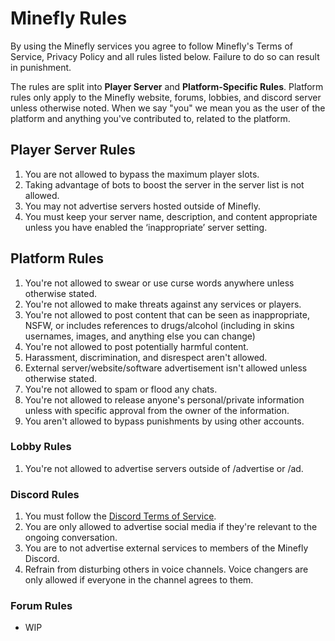 
<title>Rules | Minefly</title>
<NavBar contained />
<div className="container text-left mt-4">

# Minefly Rules

By using the Minefly services you agree to follow Minefly's Terms of
Service, Privacy Policy and all rules listed below. Failure to do so
can result in punishment.

The rules are split into **Player Server** and **Platform-Specific Rules**. Platform rules only apply to the
Minefly website, forums, lobbies, and discord server unless otherwise
noted. When we say "you" we mean you as the user of the platform and
anything you've contributed to, related to the platform.

## Player Server Rules

1. You are not allowed to bypass the maximum player slots.
2. Taking advantage of bots to boost the server in the server list is
   not allowed.
3. You may not advertise servers hosted outside of Minefly.
4. You must keep your server name, description, and content appropriate
   unless you have enabled the ‘inappropriate’ server setting.

## Platform Rules

1. You're not allowed to swear or use curse words anywhere unless
   otherwise stated.
2. You're not allowed to make threats against any services or players.
3. You're not allowed to post content that can be seen as
   inappropriate, NSFW, or includes references to drugs/alcohol
   (including in skins usernames, images, and anything else you can
   change)
4. You're not allowed to post potentially harmful content.
5. Harassment, discrimination, and disrespect aren't allowed.
6. External server/website/software advertisement isn't allowed unless
   otherwise stated.
7. You're not allowed to spam or flood any chats.
8. You're not allowed to release anyone's personal/private information
   unless with specific approval from the owner of the information.
9. You aren't allowed to bypass punishments by using other accounts.

### Lobby Rules

1. You're not allowed to advertise servers outside of /advertise or
   /ad.

### Discord Rules

1. You must follow the [Discord Terms of Service](/).
2. You are only allowed to advertise social media if they're relevant
   to the ongoing conversation.
3. You are to not advertise external services to members of the
   Minefly Discord.
4. Refrain from disturbing others in voice channels. Voice changers
   are only allowed if everyone in the channel agrees to them.

### Forum Rules

- WIP

</div>

<Footer />
